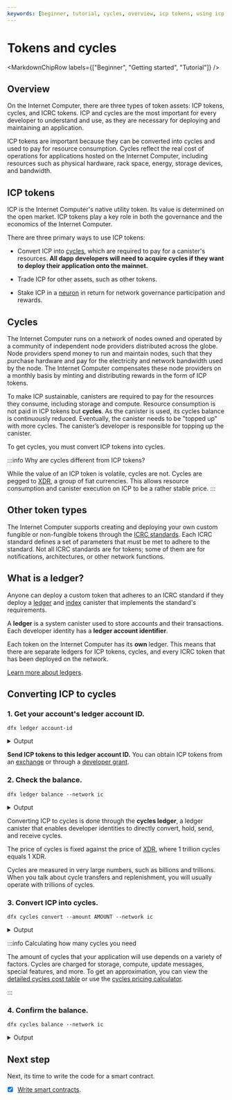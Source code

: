 ```yaml
---
keywords: [beginner, tutorial, cycles, overview, icp tokens, using icp tokens, using cycles, getting cycles, how to get cycles, free cycles, local development with cycles, converting icp to cycles, convert icp, convert cycles]
---
```



# Tokens and cycles

<MarkdownChipRow labels={["Beginner", "Getting started", "Tutorial"]} />

## Overview

On the Internet Computer, there are three types of token assets: ICP tokens, cycles, and ICRC tokens. ICP and cycles are the most important for every developer to understand and use, as they are necessary for deploying and maintaining an application.

ICP tokens are important because they can be converted into cycles and used to pay for resource consumption. Cycles reflect the real cost of operations for applications hosted on the Internet Computer, including resources such as physical hardware, rack space, energy, storage devices, and bandwidth.

## ICP tokens

ICP is the Internet Computer's native utility token. Its value is determined on the open market. ICP tokens play a key role in both the governance and the economics of the Internet Computer.

There are three primary ways to use ICP tokens:

- Convert ICP into [cycles](#what-are-cycles), which are required to pay for a <GlossaryTooltip>canister's</GlossaryTooltip> resources. **All dapp developers will need to acquire cycles if they want to deploy their application onto the mainnet.**

- Trade ICP for other assets, such as other tokens.

- Stake ICP in a [neuron](/docs/current/developer-docs/daos/nns/concepts/neurons/neuron-overview) in return for network governance participation and rewards.

## Cycles

The Internet Computer runs on a network of nodes owned and operated by a community of independent node providers distributed across the globe. Node providers spend money to run and maintain nodes, such that they purchase hardware and pay for the electricity and network bandwidth used by the node. The Internet Computer compensates these node providers on a monthly basis by minting and distributing rewards in the form of ICP tokens.

To make ICP sustainable, canisters are required to pay for the resources they consume, including storage and compute. Resource consumption is not paid in ICP tokens but **cycles**. As the canister is used, its cycles balance is continuously reduced. Eventually, the canister needs to be "topped up" with more cycles. The canister’s developer is responsible for topping up the canister.

To get cycles, you must convert ICP tokens into cycles.

:::info Why are cycles different from ICP tokens?

While the value of an ICP token is volatile, cycles are not. Cycles are pegged to [XDR](https://en.wikipedia.org/wiki/Special_drawing_rights), a group of fiat currencies. This allows resource consumption and canister execution on ICP to be a rather stable price.
:::

## Other token types

The Internet Computer supports creating and deploying your own custom fungible or non-fungible tokens through the [ICRC standards](/docs/current/developer-docs/defi/tokens/token-standards). Each ICRC standard defines a set of parameters that must be met to adhere to the standard. Not all ICRC standards are for tokens; some of them are for notifications, architectures, or other network functions.

## What is a ledger?

Anyone can deploy a custom token that adheres to an ICRC standard if they deploy a [ledger](/docs/current/developer-docs/defi/tokens/ledger/overview) and [index](/docs/current/developer-docs/defi/tokens/indexes) canister that implements the standard's requirements.

A **ledger** is a system canister used to store accounts and their transactions. Each developer identity has a **ledger account identifier**.

Each token on the Internet Computer has its **own** ledger. This means that there are separate ledgers for ICP tokens, cycles, and every ICRC token that has been deployed on the network.

[Learn more about ledgers](/docs/current/developer-docs/defi/tokens/ledger/overview).

## Converting ICP to cycles

### 1. Get your account's ledger account ID.

```
dfx ledger account-id
```

<details>
<summary>Output</summary>

```
b0d7beee54be8679a42e999218a16a0d396f223d7e44d259ac089848c1b820bf
```

</details>

**Send ICP tokens to this ledger account ID.** You can obtain ICP tokens from an [exchange](https://www.coingecko.com/en/exchanges) or through a [developer grant](https://dfinity.org/grants).

### 2. Check the balance.

```
dfx ledger balance --network ic
```

<details>
<summary>Output</summary>

```
2.00000000 ICP
```

</details>

Converting ICP to cycles is done through the **cycles ledger**, a ledger canister that enables developer identities to directly convert, hold, send, and receive cycles.

The price of cycles is fixed against the price of [XDR](/docs/current/references/glossary#xdr), where 1 trillion cycles equals 1 XDR.

Cycles are measured in very large numbers, such as billions and trillions. When you talk about cycle transfers and replenishment, you will usually operate with trillions of cycles.

### 3. Convert ICP into cycles.

```
dfx cycles convert --amount AMOUNT --network ic
```

<details>
<summary>Output</summary>

```
Transfer sent at block height 16146446
Using transfer at block height 16146446
Account was topped up with 6_229_700_000_000 cycles! New balance is 6_229_600_000_000 cycles.
```

</details>

:::info Calculating how many cycles you need

The amount of cycles that your application will use depends on a variety of factors. Cycles are charged for storage, compute, update messages, special features, and more. To get an approximation, you can view the [detailed cycles cost table](/docs/current/developer-docs/gas-cost) or use the [cycles pricing calculator](/docs/current/developer-docs/cost-estimations-and-examples).

:::

### 4. Confirm the balance.

```
dfx cycles balance --network ic
```

<details>
<summary>Output</summary>

```
6.230 TC (trillion cycles).
```

</details>

## Next step

Next, its time to write the code for a smart contract.

- [x] [Write smart contracts](/docs/current/developer-docs/getting-started/write-smart-contracts).
